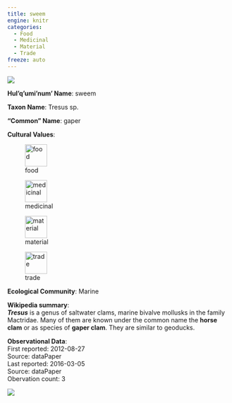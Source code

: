 ```yaml
---
title: sweem
engine: knitr
categories:
  - Food
  - Medicinal
  - Material
  - Trade
freeze: auto
---
```

![](https://inaturalist-open-data.s3.amazonaws.com/photos/983435/medium.jpg){fig-alt="sweem - gaper"}

**Hul'q'umi'num' Name**: sweem

**Taxon Name**: Tresus sp.

**"Common" Name**: gaper

**Cultural Values**:  

::: {layout-nrow=1 style="width:60%"}
![food](/files/food.svg){width=50px}

![medicinal](/files/medicinal.svg){width=50px}

![material](/files/material.svg){width=50px}

![trade](/files/trade.svg){width=50px}
:::

**Ecological Community**: Marine

**Wikipedia summary**:  
<i><b>Tresus</b></i> is a genus of saltwater clams, marine bivalve mollusks in the family Mactridae. Many of them are known under the common name the <b>horse clam</b> or as species of <b>gaper clam</b>. They are similar to geoducks.
</p>


**Observational Data**:   
First reported: 2012-08-27  
Source: dataPaper  
Last reported: 2016-03-05  
Source: dataPaper  
Obervation count: 3

![](community_dist.png)
